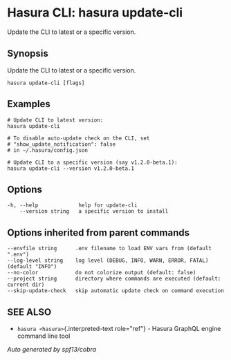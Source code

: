 
Hasura CLI: hasura update-cli
=============================

Update the CLI to latest or a specific version.

Synopsis
--------

Update the CLI to latest or a specific version.

    hasura update-cli [flags]

Examples
--------

    # Update CLI to latest version:
    hasura update-cli

    # To disable auto-update check on the CLI, set
    # "show_update_notification": false
    # in ~/.hasura/config.json

    # Update CLI to a specific version (say v1.2.0-beta.1):
    hasura update-cli --version v1.2.0-beta.1

Options
-------

    -h, --help             help for update-cli
        --version string   a specific version to install

Options inherited from parent commands
--------------------------------------

    --envfile string      .env filename to load ENV vars from (default ".env")
    --log-level string    log level (DEBUG, INFO, WARN, ERROR, FATAL) (default "INFO")
    --no-color            do not colorize output (default: false)
    --project string      directory where commands are executed (default: current dir)
    --skip-update-check   skip automatic update check on command execution

SEE ALSO
--------

-   `hasura <hasura>`{.interpreted-text role="ref"} - Hasura GraphQL
    engine command line tool

*Auto generated by spf13/cobra*
